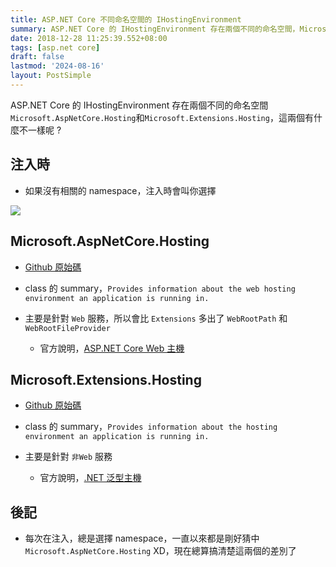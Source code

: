 ```yaml
---
title: ASP.NET Core 不同命名空間的 IHostingEnvironment
summary: ASP.NET Core 的 IHostingEnvironment 存在兩個不同的命名空間，Microsoft.AspNetCore.Hosting 和 Microsoft.Extensions.Hosting，這兩個有什麼不一樣呢？
date: 2018-12-28 11:25:39.552+08:00
tags: [asp.net core]
draft: false
lastmod: '2024-08-16'
layout: PostSimple
---
```


ASP.NET Core 的 IHostingEnvironment 存在兩個不同的命名空間 `Microsoft.AspNetCore.Hosting`和`Microsoft.Extensions.Hosting`，這兩個有什麼不一樣呢 ?

## 注入時

- 如果沒有相關的 namespace，注入時會叫你選擇

![](https://image.cashwu.com/404.webp)

## Microsoft.AspNetCore.Hosting

- [Github 原始碼](https://github.com/aspnet/AspNetCore/blob/master/src/Hosting/Abstractions/src/IHostingEnvironment.cs)

- class 的 summary，`Provides information about the web hosting environment an application is running in.`

- 主要是針對 `Web` 服務，所以會比 `Extensions` 多出了 `WebRootPath` 和 `WebRootFileProvider`
  - 官方說明，[ASP.NET Core Web 主機](https://docs.microsoft.com/zh-tw/aspnet/core/fundamentals/host/web-host?view=aspnetcore-2.2#host-configuration-values)

## Microsoft.Extensions.Hosting

- [Github 原始碼](https://github.com/aspnet/Extensions/blob/master/src/Hosting/Abstractions/src/IHostingEnvironment.cs)

- class 的 summary，`Provides information about the hosting environment an application is running in.`

- 主要是針對 `非Web` 服務
  - 官方說明，[.NET 泛型主機](https://docs.microsoft.com/zh-tw/aspnet/core/fundamentals/host/generic-host?view=aspnetcore-2.2#introduction)

## 後記

- 每次在注入，總是選擇 namespace，一直以來都是剛好猜中 `Microsoft.AspNetCore.Hosting` XD，現在總算搞清楚這兩個的差別了
